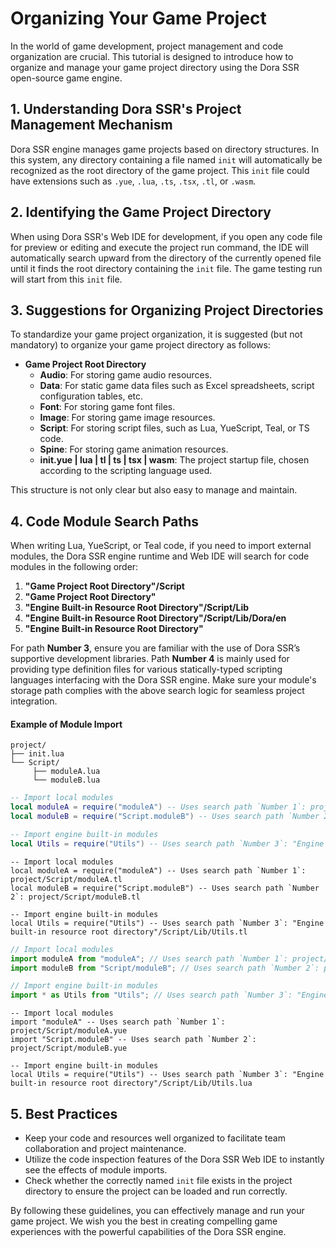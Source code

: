 
# Organizing Your Game Project

In the world of game development, project management and code organization are crucial. This tutorial is designed to introduce how to organize and manage your game project directory using the Dora SSR open-source game engine.

## 1. Understanding Dora SSR's Project Management Mechanism

Dora SSR engine manages game projects based on directory structures. In this system, any directory containing a file named `init` will automatically be recognized as the root directory of the game project. This `init` file could have extensions such as `.yue`, `.lua`, `.ts`, `.tsx`, `.tl`, or `.wasm`.

## 2. Identifying the Game Project Directory

When using Dora SSR's Web IDE for development, if you open any code file for preview or editing and execute the project run command, the IDE will automatically search upward from the directory of the currently opened file until it finds the root directory containing the `init` file. The game testing run will start from this `init` file.

## 3. Suggestions for Organizing Project Directories

To standardize your game project organization, it is suggested (but not mandatory) to organize your game project directory as follows:

- **Game Project Root Directory**
	- **Audio**: For storing game audio resources.
	- **Data**: For static game data files such as Excel spreadsheets, script configuration tables, etc.
	- **Font**: For storing game font files.
	- **Image**: For storing game image resources.
	- **Script**: For storing script files, such as Lua, YueScript, Teal, or TS code.
	- **Spine**: For storing game animation resources.
	- **init.yue | lua | tl | ts | tsx | wasm**: The project startup file, chosen according to the scripting language used.

This structure is not only clear but also easy to manage and maintain.

## 4. Code Module Search Paths

When writing Lua, YueScript, or Teal code, if you need to import external modules, the Dora SSR engine runtime and Web IDE will search for code modules in the following order:

1. **"Game Project Root Directory"/Script**
2. **"Game Project Root Directory"**
3. **"Engine Built-in Resource Root Directory"/Script/Lib**
4. **"Engine Built-in Resource Root Directory"/Script/Lib/Dora/en**
5. **"Engine Built-in Resource Root Directory"**

For path **Number 3**, ensure you are familiar with the use of Dora SSR’s supportive development libraries. Path **Number 4** is mainly used for providing type definition files for various statically-typed scripting languages interfacing with the Dora SSR engine. Make sure your module's storage path complies with the above search logic for seamless project integration.

#### Example of Module Import

```text
project/
├── init.lua
└── Script/
	 ├── moduleA.lua
	 └── moduleB.lua
```

<Tabs groupId="language-select">
<TabItem value="lua" label="Lua">

```lua title="init.lua"
-- Import local modules
local moduleA = require("moduleA") -- Uses search path `Number 1`: project/Script/moduleA.lua
local moduleB = require("Script.moduleB") -- Uses search path `Number 2`: project/Script/moduleB.lua

-- Import engine built-in modules
local Utils = require("Utils") -- Uses search path `Number 3`: "Engine built-in resource root directory"/Script/Lib/Utils.lua
```

</TabItem>
<TabItem value="tl" label="Teal">

```tl title="init.tl"
-- Import local modules
local moduleA = require("moduleA") -- Uses search path `Number 1`: project/Script/moduleA.tl
local moduleB = require("Script.moduleB") -- Uses search path `Number 2`: project/Script/moduleB.tl

-- Import engine built-in modules
local Utils = require("Utils") -- Uses search path `Number 3`: "Engine built-in resource root directory"/Script/Lib/Utils.tl
```

</TabItem>
<TabItem value="ts" label="TypeScript">

```ts title="init.ts"
// Import local modules
import moduleA from "moduleA"; // Uses search path `Number 1`: project/Script/moduleA.ts
import moduleB from "Script/moduleB"; // Uses search path `Number 2`: project/Script/moduleB.ts

// Import engine built-in modules
import * as Utils from "Utils"; // Uses search path `Number 3`: "Engine built-in resource root directory"/Script/Lib/Utils.lua
```

</TabItem>
<TabItem value="yue" label="YueScript">

```yue title="init.yue"
-- Import local modules
import "moduleA" -- Uses search path `Number 1`: project/Script/moduleA.yue
import "Script.moduleB" -- Uses search path `Number 2`: project/Script/moduleB.yue

-- Import engine built-in modules
local Utils = require("Utils") -- Uses search path `Number 3`: "Engine built-in resource root directory"/Script/Lib/Utils.lua
```

</TabItem>
</Tabs>

## 5. Best Practices

- Keep your code and resources well organized to facilitate team collaboration and project maintenance.
- Utilize the code inspection features of the Dora SSR Web IDE to instantly see the effects of module imports.
- Check whether the correctly named `init` file exists in the project directory to ensure the project can be loaded and run correctly.

By following these guidelines, you can effectively manage and run your game project. We wish you the best in creating compelling game experiences with the powerful capabilities of the Dora SSR engine.
